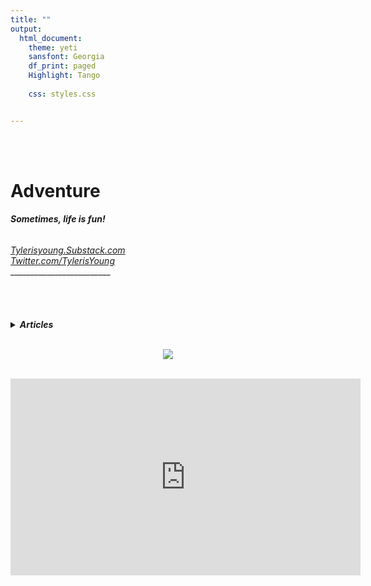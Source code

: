 ```yaml
---
title: ""
output:
  html_document:
    theme: yeti
    sansfont: Georgia
    df_print: paged
    Highlight: Tango
    
    css: styles.css


---
```


<br>
<br>

<h1>**Adventure**</h1> 
<h6>
***Sometimes, life is fun! ***
</h6>

*[Tylerisyoung.Substack.com](https://tylerisyoung.substack.com/?target=_blank)   
[Twitter.com/TylerisYoung](https://twitter.com/Tylerisyoung/?tagets=_blank)*  
 _________________________
 
 <br>
  <br>
<h4>
<details><summary>***Articles***</summary>
[ ](./n/a.html)  

<br>

<details><summary>***Travel Stories***</summary>
[ ](./n/a.html)  

Story: [Rafting the Deschutes](https://www.lightheartedhumans.com/storytelling/2019/6/19/entry-005-rafting-the-deschutes-tyler-young)  

Story: [Cycling from Oregon to Mexico](https://www.lightheartedhumans.com/storytelling/2019/6/9/entry-003-cycling-from-oregon-to-mexico)

Story: [A Year in Ecuador](./journalism/adventure/ayearinecuador.html)

</details>

<br>
<details><summary>***Tips, Tricks, & Notes***</summary>
[ ](./n/a.html)  

<!---

Article: [*Reviews*](./deepecolog.html) (Coming Soon)

--->
 <br>

</details>
</details>
 <center>
 <br>
 ![](images/TheArtofAdventure.png)
 
<br>
<iframe width="560" height="315" src="https://www.youtube.com/embed/Zq014Q96pzM" title="YouTube video player" frameborder="0" allow="accelerometer; autoplay; clipboard-write; encrypted-media; gyroscope; picture-in-picture" allowfullscreen></iframe>